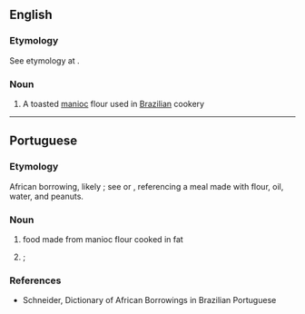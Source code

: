 ==English==

===Etymology===
See etymology at {{etyl|pt|-}} {{m|pt|farofa}}.

===Noun===
{{wikipedia}}
{{en-noun|-}}

# A toasted [[manioc]] flour used in [[Brazilian]] cookery

----

==Portuguese==

===Etymology===
African borrowing, likely {{der|pt|bnt}}; see {{cog|kmb|falofa}} or {{m|kmb|farofa}}, referencing a meal made with flour, oil, water, and peanuts.

===Noun===
{{pt-noun|f}}

# {{lb|pt|Brazil|culinary}} food made from manioc flour cooked in fat
# {{lb|pt|figuratively}} {{l|en|brag}}; {{l|en|boast}}
#: {{syn|pt|gabarolice}}

===References===
* Schneider, Dictionary of African Borrowings in Brazilian Portuguese